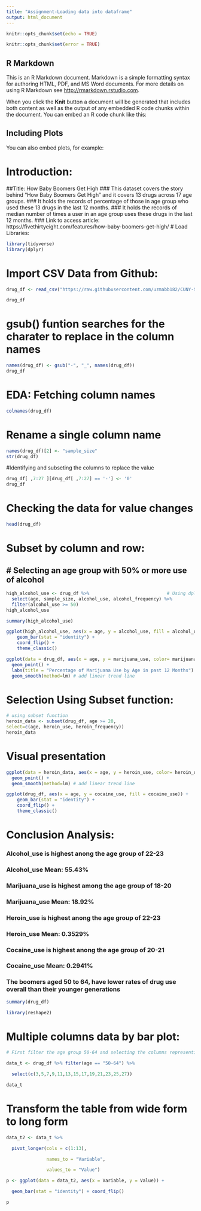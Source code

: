 ```yaml
---
title: "Assignment-Loading data into dataframe"
output: html_document
---
```


```r
knitr::opts_chunk$set(echo = TRUE)
```

```r
knitr::opts_chunk$set(error = TRUE)
```

## R Markdown

This is an R Markdown document. Markdown is a simple formatting syntax for authoring HTML, PDF, and MS Word documents. For more details on using R Markdown see <http://rmarkdown.rstudio.com>.

When you click the **Knit** button a document will be generated that includes both content as well as the output of any embedded R code chunks within the document. You can embed an R code chunk like this:


## Including Plots

You can also embed plots, for example:


# Introduction:
##Title: How Baby Boomers Get High
### This dataset covers the story behind "How Baby Boomers Get High" and it covers 13 drugs across 17 age groups.
### It holds the records of percentage of those in age group who used these 13 drugs in the last 12 months.
### It holds the records of median number of times a user in an age group uses these drugs in the last 12 months.
### Link to access article: https://fivethirtyeight.com/features/how-baby-boomers-get-high/
# Load Libraries:
```r
library(tidyverse)
library(dplyr)
```
# Import CSV Data from Github:
```r
drug_df <- read_csv("https://raw.githubusercontent.com/uzmabb182/CUNY-SPS-Assignments/main/data_607/week1/drug-use-by-age.csv")
```

```r
drug_df
```
# gsub() funtion searches for the charater to replace in the column names
```r
names(drug_df) <- gsub("-", "_", names(drug_df))
drug_df
```
# EDA: Fetching column names
```r
colnames(drug_df) 
```
# Rename a single column name
```r
names(drug_df)[2] <- "sample_size"
str(drug_df)
```
#Identifying and subseting the columns to replace the value
```r
drug_df[ ,7:27 ][drug_df[ ,7:27] == '-'] <- '0'
drug_df
```
# Checking the data for value changes
```r
head(drug_df)
```
# Subset by column and row:
## # Selecting an age group with 50% or more use of alcohol
```r
high_alcohol_use <- drug_df %>%                             # Using dplyr functions
  select(age, sample_size, alcohol_use, alcohol_frequency) %>% 
  filter(alcohol_use >= 50)
high_alcohol_use    

```

```r
summary(high_alcohol_use)
```

```r
ggplot(high_alcohol_use, aes(x = age, y = alcohol_use, fill = alcohol_use)) +
    geom_bar(stat = "identity") +
    coord_flip() +
    theme_classic()
```

```r
ggplot(data = drug_df, aes(x = age, y = marijuana_use, color= marijuana_use)) + 
  geom_point() +
  labs(title = "Percentage of Marijuana Use by Age in past 12 Months")
  geom_smooth(method=lm) # add linear trend line
```
# Selection Using Subset function:
```r
# using subset function
heroin_data <- subset(drug_df, age >= 20,
select=c(age, heroin_use, heroin_frequency))
heroin_data
```
# Visual presentation
```r
ggplot(data = heroin_data, aes(x = age, y = heroin_use, color= heroin_use)) + 
  geom_point() +
  geom_smooth(method=lm) # add linear trend line
```

```r
ggplot(drug_df, aes(x = age, y = cocaine_use, fill = cocaine_use)) +
    geom_bar(stat = "identity") +
    coord_flip() +
    theme_classic()
```
# Conclusion Analysis:

### Alcohol_use is highest anong the age group of 22-23 
### Alcohol_use Mean: 55.43%

### Marijuana_use is highest among the age group of 18-20
### Marijuana_use Mean: 18.92%


### Heroin_use is highest anong the age group of 22-23
### Heroin_use Mean: 0.3529%


### Cocaine_use is highest anong the age group of 20-21
### Cocaine_use  Mean: 0.2941%  

### The boomers aged 50 to 64, have lower rates of drug use overall than their younger generations
```r
summary(drug_df)
```

```r
library(reshape2)
```

# Multiple columns data by bar plot:
```r
# First filter the age group 50-64 and selecting the columns representing percentages(odd # columns)

data_t <- drug_df %>% filter(age == "50-64") %>%

  select(c(3,5,7,9,11,13,15,17,19,21,23,25,27))

data_t
```
# Transform the table from wide form to long form
```r
data_t2 <- data_t %>%

  pivot_longer(cols = c(1:13),

               names_to = "Variable",

               values_to = "Value")
```

```r
p <- ggplot(data = data_t2, aes(x = Variable, y = Value)) +

  geom_bar(stat = "identity") + coord_flip()

p
```

